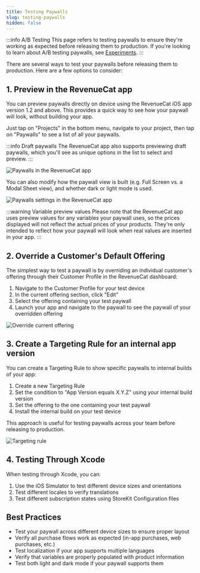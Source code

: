 ```yaml
---
title: Testing Paywalls
slug: testing-paywalls
hidden: false
---
```


:::info A/B Testing
This page refers to testing paywalls to ensure they're working as expected before releasing them to production. If you're looking to learn about A/B testing paywalls, see [Experiments](/docs/tools/experiments-v1).
:::

There are several ways to test your paywalls before releasing them to production. Here are a few options to consider:

## 1. Preview in the RevenueCat app

You can preview paywalls directly on device using the RevenueCat iOS app version 1.2 and above. This provides a quick way to see how your paywall will look, without building your app.

Just tap on "Projects" in the bottom menu, navigate to your project, then tap on "Paywalls" to see a list of all your paywalls.

:::info Draft paywalls
The RevenueCat app also supports previewing draft paywalls, which you'll see as unique options in the list to select and preview.
:::

![Paywalls in the RevenueCat app](/docs_images/paywalls/paywalls-rc-app.jpeg)

You can also modify how the paywall view is built (e.g. Full Screen vs. a Modal Sheet view), and whether dark or light mode is used.

![Paywalls settings in the RevenueCat app](/docs_images/paywalls/paywalls-rc-app-settings.jpeg)

:::warning Variable preview values
Please note that the RevenueCat app uses preview values for any variables your paywall uses, so the prices displayed will not reflect the actual prices of your products. They're only intended to reflect how your paywall will look when real values are inserted in your app.
:::

## 2. Override a Customer's Default Offering

The simplest way to test a paywall is by overriding an individual customer's offering through their Customer Profile in the RevenueCat dashboard:

1. Navigate to the Customer Profile for your test device
2. In the current offering section, click "Edit"
3. Select the offering containing your test paywall
4. Launch your app and navigate to the paywall to see the paywall of your overridden offering

![Override current offering](/docs_images/paywalls/paywalls-override-current-offering.png)

## 3. Create a Targeting Rule for an internal app version

You can create a Targeting Rule to show specific paywalls to internal builds of your app:

1. Create a new Targeting Rule
2. Set the condition to "App Version equals X.Y.Z" using your internal build version
3. Set the offering to the one containing your test paywall
4. Install the internal build on your test device

This approach is useful for testing paywalls across your team before releasing to production.

![Targeting rule](/docs_images/paywalls/paywalls-targeting-rule.png)

## 4. Testing Through Xcode

When testing through Xcode, you can:

1. Use the iOS Simulator to test different device sizes and orientations
2. Test different locales to verify translations
3. Test different subscription states using StoreKit Configuration files

## Best Practices

- Test your paywall across different device sizes to ensure proper layout
- Verify all purchase flows work as expected (in-app purchases, web purchases, etc.)
- Test localization if your app supports multiple languages
- Verify that variables are properly populated with product information
- Test both light and dark mode if your paywall supports them

